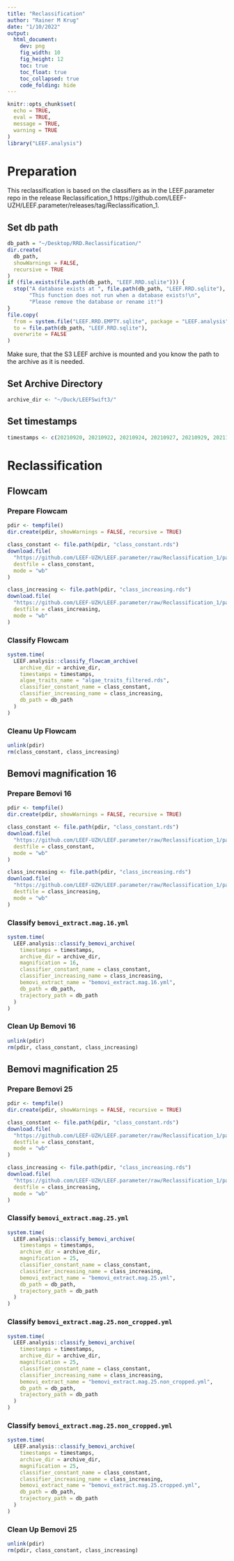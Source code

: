 ```yaml
---
title: "Reclassification"
author: "Rainer M Krug"
date: "1/10/2022"
output:
  html_document:
    dev: png
    fig_width: 10
    fig_height: 12
    toc: true
    toc_float: true
    toc_collapsed: true
    code_folding: hide
---
```


```r
knitr::opts_chunk$set(
  echo = TRUE,
  eval = TRUE,
  message = TRUE,
  warning = TRUE
)
library("LEEF.analysis")
```

# Preparation
This reclassification is based on the classifiers as in the LEEF.parameter repo in the release Reclassification_1 https://github.com/LEEF-UZH/LEEF.parameter/releases/tag/Reclassification_1.

## Set db path
```r
db_path = "~/Desktop/RRD.Reclassification/"
dir.create(
  db_path,
  showWarnings = FALSE,
  recursive = TRUE
)
if (file.exists(file.path(db_path, "LEEF.RRD.sqlite"))) {
  stop("A database exists at ", file.path(db_path, "LEEF.RRD.sqlite"), "!\n",
       "This function does not run when a database exists!\n",
       "Please remove the database or rename it!")
}
file.copy(
  from = system.file("LEEF.RRD.EMPTY.sqlite", package = "LEEF.analysis"),
  to = file.path(db_path, "LEEF.RRD.sqlite"),
  overwrite = FALSE
)
```

Make sure, that the S3 LEEF archive is mounted and you know the path to the archive as it is needed.

## Set Archive Directory
```r
archive_dir <- "~/Duck/LEEFSwift3/"
```

## Set timestamps
```r
timestamps <- c(20210920, 20210922, 20210924, 20210927, 20210929, 20211001, 20211004, 20211006, 20211008, 20211011, 20211013, 20211015, 20211018, 20211020, 20211022, 20211025, 20211027, 20211029, 20211101, 20211103, 20211105, 20211108, 20211110, 20211112, 20211115, 20211117, 20211119, 20211122, 20211124, 20211126, 20211129, 20211201, 20211203, 20211206, 20211208, 20211210, 20211213, 20211215, 20211217, 20211220, 20211222, 20211224, 20211227, 20211229, 20211231, 20220103, 20220105)
```

# Reclassification 

## Flowcam

### Prepare Flowcam
```r
pdir <- tempfile()
dir.create(pdir, showWarnings = FALSE, recursive = TRUE)

class_constant <- file.path(pdir, "class_constant.rds")
download.file(
  "https://github.com/LEEF-UZH/LEEF.parameter/raw/Reclassification_1/parameter/flowcam/svm_flowcam_classifiers_18c_december2021.rds", 
  destfile = class_constant,
  mode = "wb"
)

class_increasing <- file.path(pdir, "class_increasing.rds")
download.file(
  "https://github.com/LEEF-UZH/LEEF.parameter/raw/Reclassification_1/parameter/flowcam/svm_flowcam_classifiers_increasing_trained_at_18c_december2021.rds", 
  destfile = class_increasing,
  mode = "wb"
)
```

### Classify Flowcam
```r
system.time(
  LEEF.analysis::classify_flowcam_archive(
    archive_dir = archive_dir, 
    timestamps = timestamps, 
    algae_traits_name = "algae_traits_filtered.rds", 
    classifier_constant_name = class_constant, 
    classifier_increasing_name = class_increasing, 
    db_path = db_path
  )
)
```

### Cleanu Up Flowcam
```r
unlink(pdir)
rm(class_constant, class_increasing)
```

## Bemovi magnification 16
### Prepare Bemovi 16
```r
pdir <- tempfile()
dir.create(pdir, showWarnings = FALSE, recursive = TRUE)

class_constant <- file.path(pdir, "class_constant.rds")
download.file(
  "https://github.com/LEEF-UZH/LEEF.parameter/raw/Reclassification_1/parameter/bemovi.mag.16/svm_video_classifiers_18c_16x_december2021.rds", 
  destfile = class_constant,
  mode = "wb"
)

class_increasing <- file.path(pdir, "class_increasing.rds")
download.file(
  "https://github.com/LEEF-UZH/LEEF.parameter/raw/Reclassification_1/parameter/bemovi.mag.16/svm_video_classifiers_increasing_trained_at_18c_16x_december2021.rds", 
  destfile = class_increasing,
  mode = "wb"
)
```

### Classify `bemovi_extract.mag.16.yml`
```r
system.time(
  LEEF.analysis::classify_bemovi_archive( 
    timestamps = timestamps, 
    archive_dir = archive_dir, 
    magnification = 16, 
    classifier_constant_name = class_constant, 
    classifier_increasing_name = class_increasing, 
    bemovi_extract_name = "bemovi_extract.mag.16.yml", 
    db_path = db_path,
    trajectory_path = db_path
  )
)
```

### Clean Up Bemovi 16
```r
unlink(pdir)
rm(pdir, class_constant, class_increasing)
```

## Bemovi magnification 25
### Prepare Bemovi 25
```r
pdir <- tempfile()
dir.create(pdir, showWarnings = FALSE, recursive = TRUE)

class_constant <- file.path(pdir, "class_constant.rds")
download.file(
  "https://github.com/LEEF-UZH/LEEF.parameter/raw/Reclassification_1/parameter/bemovi.mag.25/svm_video_classifiers_18c_25x_december2021.rds", 
  destfile = class_constant,
  mode = "wb"
)

class_increasing <- file.path(pdir, "class_increasing.rds")
download.file(
  "https://github.com/LEEF-UZH/LEEF.parameter/raw/Reclassification_1/parameter/bemovi.mag.25/svm_video_classifiers_increasing_trained_at_18c_25x_december2021.rds", 
  destfile = class_increasing,
  mode = "wb"
)
```

### Classify `bemovi_extract.mag.25.yml` 
```r
system.time(
  LEEF.analysis::classify_bemovi_archive( 
    timestamps = timestamps, 
    archive_dir = archive_dir, 
    magnification = 25, 
    classifier_constant_name = class_constant, 
    classifier_increasing_name = class_increasing, 
    bemovi_extract_name = "bemovi_extract.mag.25.yml", 
    db_path = db_path,
    trajectory_path = db_path
  )
)
```

### Classify `bemovi_extract.mag.25.non_cropped.yml` 
```r
system.time(
  LEEF.analysis::classify_bemovi_archive( 
    timestamps = timestamps, 
    archive_dir = archive_dir, 
    magnification = 25, 
    classifier_constant_name = class_constant, 
    classifier_increasing_name = class_increasing, 
    bemovi_extract_name = "bemovi_extract.mag.25.non_cropped.yml", 
    db_path = db_path,
    trajectory_path = db_path
  )
)

```

### Classify `bemovi_extract.mag.25.non_cropped.yml` 
```r
system.time(
  LEEF.analysis::classify_bemovi_archive( 
    timestamps = timestamps, 
    archive_dir = archive_dir, 
    magnification = 25, 
    classifier_constant_name = class_constant, 
    classifier_increasing_name = class_increasing, 
    bemovi_extract_name = "bemovi_extract.mag.25.cropped.yml", 
    db_path = db_path,
    trajectory_path = db_path
  )
)
```

### Clean Up Bemovi 25
```r
unlink(pdir)
rm(pdir, class_constant, class_increasing)
```
